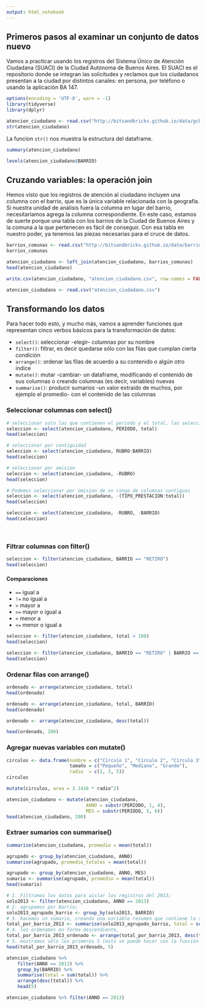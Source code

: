 ```yaml
---
output: html_notebook
---
```


## **Primeros pasos al examinar un conjunto de datos nuevo**

Vamos a practicar usando los registros del Sistema Único de Atención Ciudadana (SUACI) de la Ciudad Autónoma de Buenos Aires. El SUACI es el repositorio donde se integran las solicitudes y reclamos que los ciudadanos presentan a la ciudad por distintos canales: en persona, por teléfono o usando la aplicación BA 147.

```r
options(encoding = 'UTF-8', warn = -1)
library(tidyverse)
library(dplyr)
```

```r
atencion_ciudadano <- read.csv("http://bitsandbricks.github.io/data/gcba_suaci_barrios.csv")
str(atencion_ciudadano)
```
La funcion `str()` nos muestra la estructura del dataframe.

```r
summary(atencion_ciudadano)
```

```r
levels(atencion_ciudadano$BARRIO)
```

## **Cruzando variables: la operación join**

Hemos visto que los registros de atención al ciudadano incluyen una columna con el barrio, que es la única variable relacionada con la geografía. Si nuestra unidad de análisis fuera la columna en lugar del barrio, necesitaríamos agrega la columna correspondiente. En este caso, estamos de suerte porque una tabla con los barrios de la Ciudad de Buenos Aires y la comuna a la que pertenecen es fácil de conseguir. Con esa tabla en nuestro poder, ya tenemos las piezas necesarias para el cruce de datos.

```r
barrios_comunas <- read.csv("http://bitsandbricks.github.io/data/barrios_comunas.csv")
barrios_comunas
```

```r
atencion_ciudadano <- left_join(atencion_ciudadano, barrios_comunas)
head(atencion_ciudadano)
```

```r
write.csv(atencion_ciudadano, "atencion_ciudadano.csv", row.names = FALSE)
```

```r
atencion_ciudadano <- read.csv("atencion_ciudadano.csv")
```

## **Transformando los datos**

Para hacer todo esto, y mucho más, vamos a aprender funciones que representan cinco verbos básicos para la transformación de datos: <br>

- `select()`: seleccionar -elegir- columnas por su nombre <br>
- `filter()`: filtrar, es decir quedarse sólo con las filas que cumplan cierta condición <br>
- `arrange()`: ordenar las filas de acuerdo a su contenido o algún otro índice <br>
- `mutate()`: mutar -cambiar- un dataframe, modificando el contenido de sus columnas o creando columnas (es decir, variables) nuevas <br>
- `summarise()`: producir sumarios -un valor extraído de muchos, por ejemplo el promedio- con el contenido de las columnas <br>


### Seleccionar columnas con select()

```r
# seleccionar solo las que contienen el período y el total, las seleccionamos por nombre
seleccion <- select(atencion_ciudadano, PERIODO, total)
head(seleccion)
```

```r
# seleccionar por contiguidad
seleccion <- select(atencion_ciudadano, RUBRO:BARRIO)
head(seleccion)
```

```r
# seleccionar por omision
seleccion <- select(atencion_ciudadano, -RUBRO)
head(seleccion)
```

```r
# Podemos seleccionar por omision de un rango de columnas contiguas
seleccion <- select(atencion_ciudadano, -(TIPO_PRESTACION:total))
head(seleccion)
```

```r
seleccion <- select(atencion_ciudadano, -RUBRO, -BARRIO)
head(seleccion)
```
<br>

### Filtrar columnas con filter()

```r
seleccion <- filter(atencion_ciudadano, BARRIO == "RETIRO")
head(seleccion)
```

#### Comparaciones

* `==`   igual a <br>
* `!=`   no igual a  <br>
* `>`    mayor a  <br>
* `>=`   mayor o igual a <br> 
* `<`    menor a <br> 
* `<=`   menor o igual a <br> 

```r
seleccion <- filter(atencion_ciudadano, total > 100)
head(seleccion)
```

```r
seleccion <- filter(atencion_ciudadano, BARRIO == "RETIRO" | BARRIO == "PALERMO")
head(seleccion)
```

### Ordenar filas con arrange()

```r
ordenado <- arrange(atencion_ciudadano, total)
head(ordenado)
```

```r
ordenado <- arrange(atencion_ciudadano, total, BARRIO)
head(ordenado)
```

```r
ordenado <- arrange(atencion_ciudadano, desc(total))

head(ordenado, 200)
```

### Agregar nuevas variables con mutate()

```r
circulos <- data.frame(nombre = c("Círculo 1", "Círculo 2", "Círculo 3"),
                       tamaño = c("Pequeño", "Mediano", "Grande"),
                       radio  = c(1, 3, 5))
circulos
```

```r
mutate(circulos, area = 3.1416 * radio^2)
```

```r
atencion_ciudadano <- mutate(atencion_ciudadano,
                             ANNO = substr(PERIODO, 1, 4),
                             MES = substr(PERIODO, 5, 6))
head(atencion_ciudadano, 200) 
```

### Extraer sumarios con summarise()

```r
summarise(atencion_ciudadano, promedio = mean(total))
```

```r
agrupado <- group_by(atencion_ciudadano, ANNO)
summarise(agrupado, promedio_totales = mean(total))
```

```r
agrupado <- group_by(atencion_ciudadano, ANNO, MES)
sumario <- summarise(agrupado, promedio = mean(total))
head(sumario)
```

```r
# 1. Filtramos los datos para aislar los registros del 2013;
solo2013 <- filter(atencion_ciudadano, ANNO == 2013)
# 2. agrupamos por Barrio;
solo2013_agrupado_barrio <- group_by(solo2013, BARRIO)
# 3. hacemos un sumario, creando una variable resumen que contiene la suma de los registros para cada barrio;
total_por_barrio_2013 <- summarise(solo2013_agrupado_barrio, total = sum(total))
# 4. los ordenamos en forma descendiente,
total_por_barrio_2013_ordenado <- arrange(total_por_barrio_2013, desc(total))
# 5. mostramos sólo los primeros 5 (esto se puede hacer con la función `head()`, aclarando cuantas filas queremos ver)
head(total_por_barrio_2013_ordenado, 5)
```

```r
atencion_ciudadano %>% 
    filter(ANNO == 2013) %>% 
    group_by(BARRIO) %>% 
    summarise(total = sum(total)) %>% 
    arrange(desc(total)) %>% 
    head(5)
```

```r
atencion_ciudadano %>% filter(ANNO == 2013)
```

```r

```

```r

```

